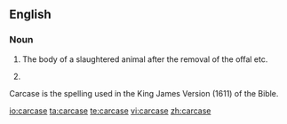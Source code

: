==English==

===Noun===
{{en-noun}}
# The body of a slaughtered animal after the removal of the offal etc.
# {{British}} {{alternative spelling of|carcass}}

Carcase is the spelling used in the King James Version (1611) of the Bible.

[[io:carcase]]
[[ta:carcase]]
[[te:carcase]]
[[vi:carcase]]
[[zh:carcase]]